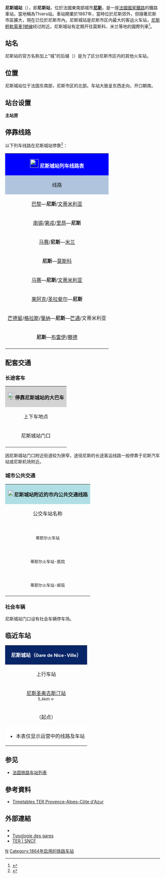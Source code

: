 {{Infobox station
|symbol_right={{SNCF logo}}
|native_name=Gare de Nice-Ville
|native_name_lang=fr
|name=尼斯城站<br><span style="font-size:small">（尼斯站）</span>
|image=Nice train Station.JPG
|caption=尼斯城站主站房（2015年9月）
|borough={{FRA}}[[滨海阿尔卑斯省|滨海阿尔卑斯省]][[尼斯|尼斯]]
|address=Avenue Thiers BP 1463,<br>06000 NICE
|coordinates={{coord|43|42|18|N|7|15|43|E|display=inline,title|scale:10000}}
|code=756056
|elevation=16
|architect={{link-fr|路易-儒勒·布肖|Louis-Jules Bouchot}}
|owned= {{SNCF logo}}
|structure=地面单侧式车站
|opened=1864年10月18日
|closed=
|status=使用中
|operator= {{SNCF logo}}
|lines=[[马赛－文蒂米利亚铁路|马赛－文蒂米利亚铁路]]<br>{{link-fr|尼斯－罗亚河畔布雷伊铁路|Ligne de Nice à Breil-sur-Roya}}
|platforms=4
|tracks=7
|type=客运车站，兼办汽车装运业务
|services=[[TGV|TGV]]<br>[[Thello|Thello]]<br>[[法国大区列车|TER]]
|passengers=6,859,865人次
|pass_year=2016年<ref>{{Cite web|url=https://ressources.data.sncf.com/explore/dataset/frequentation-gares/table/?sort=voyageurs_2014&q=nice|title=Fréquentation en gares|accessdate=2018-12-18|author=SNCF|date=|language=fr|publisher=SNCF Open Data|archive-date=2018-12-19|archive-url=https://web.archive.org/web/20181219001231/https://ressources.data.sncf.com/explore/dataset/frequentation-gares/table/?sort=voyageurs_2014&q=nice|dead-url=no}}</ref>
|pass_rank=a级
|other_services_collapsible=yes
|other_services={{Infobox|child=yes
|label1=<span style="background:#FFFFFF">{{color|#E69C37|'''L'''}}</span><span style="background:#FFFFFF">{{color|#f0bd41|'''I'''}}</span><span style="background:#FFFFFF"><span style="color:#E69C37">'''GNE<br>D'''<span style="background:#FFFFFF"><font color=#f0bd41>'''<nowiki>'</nowiki>'''</span></span><span style="background:#FFFFFF">{{color|#E69C37|'''AZUR'''}}</span>
|data1=<span style="background:#D7181F">{{color|#D7181F|.}}</span><span style="background:#D7181F">{{color|#FFFFFFF|'''1'''}}</span><span style="background:#D7181F">{{color|#D7181F|.}}</span> <span style="background:#FFF200">{{color|#FFF200|.}}</span><span style="background:#FFF200">{{color|#000000|'''4'''}}</span><span style="background:#FFF200">{{color|#FFF200|.}}</span> <span style="background:#945B37">{{color|#945B37|.}}</span><span style="background:#945B37">{{color|#FFFFFF|'''12'''}}</span><span style="background:#945B37">{{color|#945B37|.}}</span> <span style="background:#F7975A">{{color|#F7975A|.}}</span><span style="background:#F7975A">{{color|#FFFFFF|'''17'''}}</span><span style="background:#F7975A">{{color|#F7975A|.}}</span> <span style="background:#00B8F2">{{color|#00B8F2|.}}</span><span style="background:#00B8F2">{{color|#FFFFFF|'''64'''}}</span><span style="background:#00B8F2">{{color|#00B8F2|.}}</span> <span style="background:#66C08C">{{color|#66C08C|.}}</span><span style="background:#66C08C">{{color|#FFFFFF|'''71'''}}</span><span style="background:#66C08C">{{color|#66C08C|.}}</span> <span style="background:#A5D277">{{color|#A5D277|.}}</span><span style="background:#A5D277">{{color|#FFFFFF|'''75'''}}</span><span style="background:#A5D277">{{color|#A5D277|.}}</span> <span style="background:#FFF200">{{color|#FFF200|.}}</span><span style="background:#FFF200">{{color|#000000|'''99'''}}</span><span style="background:#FFF200">{{color|#FFF200|.}}</span><br><span style="background:#577ABD">{{color|#577ABD|.}}</span><span style="background:#577ABD">{{color|#FFFFFF|'''730'''}}</span><span style="background:#577ABD">{{color|#577ABD|.}}</span> <span style="background:#00A550">{{color|#00A550|.}}</span><span style="background:#00A550">{{color|#FFFFFF|'''740'''}}</span><span style="background:#00A550">{{color|#00A550|.}}</span> <span style="background:#F26E20">{{color|#F26E20|.}}</span><span style="background:#F26E20">{{color|#FFFFFF|'''750'''}}</span><span style="background:#F26E20">{{color|#F26E20|.}}</span> 
|label2={{ZOU logo}}
|data2=<span style="background:#0072BC">{{color|#0072BC|.}}</span><span style="background:#0072BC">{{color|#FFFFFF|'''770'''}}</span><span style="background:#0072BC">{{color|#0072BC|.}}</span>
|label3=
|data3=
|label4=
|data4=
|label5=
|data5=
|label6=
|data6=
|label7=
|data7=
|label8=
|data8=
|label9=
|data9=
|label10=
|data10=
|label11=
|data11=
}}
}}
'''尼斯城站'''（{{lang-fr|Gare de Nice-Ville}}），即'''尼斯站'''，位於法國東南部城市'''[[尼斯|尼斯]]'''，是一座[[法國國家鐵路|法國國家鐵路]]的鐵路車站，當地稱為Thiers站。車站開業於1867年，當時位於尼斯郊外，但隨著尼斯市區擴大，現在已位於尼斯市內。尼斯城站是尼斯市区内最大的客运火车站，[[尼斯輕軌電車1號線|尼斯輕軌電車1號線]]经过附近。尼斯城站有定期开往莫斯科、米兰等地的國際列車<ref>{{cite news|url=http://www.bbc.co.uk/news/world-europe-11400917|title=French Riviera train for Russia|publisher=[[BBC_News|BBC News]]|date=23 September 2010|accessdate=24 September 2010|archive-date=2014-07-10|archive-url=https://web.archive.org/web/20140710111309/http://www.bbc.co.uk/news/world-europe-11400917|dead-url=no}}</ref>。

==站名==

尼斯站的官方名称加上"城"的后缀（{{lang-fr|Ville}}）是为了区分尼斯市区内的其他火车站。

==位置==

尼斯城站位于法国东南部，尼斯市区的北部。车站大致呈东西走向，开口朝南。

==站台设置==
{{RailStStart|北}}
{{RailStLine|G||}}
{{RailStPlatform|岛| |||}}
{{RailStLine|F|| ||| ||}}
{{RailStLine|E||}}
{{RailStPlatform|岛| |||}}
{{RailStLine|D|| ||| ||}}
{{RailStLine|C||}}
{{RailStPlatform|岛| |||}}
{{RailStLine|B|| ||| ||}}
{{RailStLine|A||}}
{{RailStPlatform|侧d||1T||}}
'''主站房'''
{{RailStEnd|南}}

== 停靠线路 ==
以下列车线路在尼斯城站停靠<ref>{{Cite web|url=http://www.sncf.com/fr/gare/horaires/nice-ville|title=尼斯城站实时列车时刻表|accessdate=2016-04-02|author=SNCF|date=|language=法语|publisher=SNCF|archive-date=2016-04-15|archive-url=https://web.archive.org/web/20160415115525/http://www.sncf.com/fr/gare/horaires/nice-ville|dead-url=no}}</ref>：
{| class="wikitable mw-collapsible" 
|colspan="5" style="background:#0000FF" align="center" |[[File:Sncf-logo.svg|28x28px]] <span style="color:#FFFFFF">'''尼斯城站列车线路表'''</span>
|-
!style="background:#B0C4DE"| 线路
!style="background:#B0C4DE"|车种
!style="background:#B0C4DE"|上一站
!style="background:#B0C4DE"|下一站
!style="background:#B0C4DE"|大致运行频率{{noteTag|name=noteA}}
|-
|[[巴黎-里昂火车站|巴黎]]—'''尼斯'''/[[文蒂米利亚站|文蒂米利亚]]
| align="center" rowspan="2"|'''[[TGV|TGV]]'''
|[[昂蒂布站|昂蒂布]]
|（终点）/[[摩纳哥蒙特卡洛站|摩纳哥]]
|每天6趟左右
|-
|[[南锡城站|南锡]]/[[第戎城站|第戎]]/[[里昂帕尔迪厄站|里昂]]—'''尼斯'''
|[[昂蒂布站|昂蒂布]]
|（终点）
|每天1-2趟
|-
|[[马赛圣夏勒站|马赛]]/'''尼斯'''—[[米兰中央车站|米兰]]
| align="center" |'''[[Thello|Thello]]'''
|[[昂蒂布站|昂蒂布]]/（起点）
|[[摩纳哥蒙特卡洛站|摩纳哥]]
|每天3趟左右
|-
|'''尼斯'''—[[白俄罗斯站|莫斯科]]
|align="center" |'''[[Riviera_Express|Riviera Express]]'''
|（起点）
|[[摩纳哥蒙特卡洛站|摩纳哥]]
|每周1趟
|-
|[[马赛圣夏勒站|马赛]]—'''尼斯'''/[[文蒂米利亚站|文蒂米利亚]]
| rowspan="4" align="center" |'''[[法国大区列车|TER]]'''
|[[昂蒂布站|昂蒂布]]
|（终点）/[[摩纳哥蒙特卡洛站|摩纳哥]]
|每天8趟左右
|-
|[[莱阿克-德拉基尼昂站|莱阿克]]/[[圣拉斐尔站|圣拉斐尔]]—'''尼斯'''
|[[尼斯圣奥古斯汀站|尼斯圣奥古斯汀]]
|（终点）
|每天9趟左右
|-
|[[芒德留站|芒德留]]/[[格拉斯站|格拉斯]]/[[戛纳博卡站|戛纳]]—'''尼斯'''—[[芒通站|芒通]]/文蒂米利亚
|[[尼斯圣奥古斯汀站|尼斯圣奥古斯汀]]/（起点）
|（终点）/[[尼斯里济耶站|尼斯里济耶]]
|每天29趟左右
|-
|'''尼斯'''—[[罗亚河畔布雷伊站|布雷伊]]/[[滕德站|滕德]]
|（起点）
|[[尼斯米歇尔桥站|尼斯米歇尔桥]]
|每天12趟左右
|-
|colspan="5" style="background:#FFFFFF"|{{noteFoot|1=
{{noteTag|name=noteA|1=在本栏中，往返1次为"1趟"；除特别标明外，其数据仅工作日有效，周末及节假日列车数量可能会减少}}
}}
|}

==配套交通==
===长途客车===

{| class="wikitable mw-collapsible" 
|colspan="3" align="center" style="background:#D3D3D3" |[[File:BSicon_BUS.svg|24x24px]]'''停靠尼斯城站的大巴车'''
|-
!align="center" |上下车地点
!align="center" |运营单位
!align="center" |主要线路及目的地{{noteTag|name=noteA}}
|-
| rowspan="3" align="center" |尼斯城站门口
|align="center" | {{link-fr|尼斯城市公共交通|Lignes d'Azur}}<br><span style="background:#FFFFFF">{{color|#E69C37|'''L'''}}</span><span style="background:#FFFFFF">{{color|#f0bd41|'''I'''}}</span><span style="background:#FFFFFF"><span style="color:#E69C37">'''GNE<br>D'''<span style="background:#FFFFFF"><font color=#f0bd41>'''<nowiki>'</nowiki>'''</span></span><span style="background:#FFFFFF">{{color|#E69C37|'''AZUR'''}}</span>
|
<span style="background:#577ABD">{{color|#577ABD|.}}</span><span style="background:#577ABD">{{color|#FFFFFF|'''730'''}}</span><span style="background:#577ABD">{{color|#577ABD|.}}</span> [[科洛马尔|科洛马尔]]{{.w}}[[瓦尔的圣马丁|瓦尔的圣马丁]]{{.w}}[[瓦尔河畔拉罗凯特|瓦尔河畔拉罗凯特]]{{.w}}[[于泰勒|于泰勒]]{{.w}}[[朗托斯克|朗托斯克]]{{.w}}[[罗克比列尔|罗克比列尔]]{{.w}}[[圣马丁韦叙比|圣马丁韦叙比]]<br>
<span style="background:#00A550">{{color|#00A550|.}}</span><span style="background:#00A550">{{color|#FFFFFF|'''740'''}}</span><span style="background:#00A550">{{color|#00A550|.}}</span> [[科洛马尔|科洛马尔]]{{.w}}[[瓦尔的圣马丁|瓦尔的圣马丁]]{{.w}}[[瓦尔河畔拉罗凯特|瓦尔河畔拉罗凯特]]{{.w}}[[于泰勒|于泰勒]]{{.w}}[[克朗斯_(滨海阿尔卑斯省)|克朗斯]]{{.w}}[[玛丽_(滨海阿尔卑斯省)|玛丽]]{{.w}}[[兰普拉|兰普拉]]{{.w}}[[提内河畔圣索沃尔|提内河畔圣索沃尔]]{{.w}}[[伊索拉|伊索拉]]{{.w}}<br>[[圣艾蒂安德提内|圣艾蒂安德提内]]{{.w}}[[圣达勒马勒塞勒瓦日|圣达勒马勒塞勒瓦日]]<br>
<span style="background:#F26E20">{{color|#F26E20|.}}</span><span style="background:#F26E20">{{color|#FFFFFF|'''750'''}}</span><span style="background:#F26E20">{{color|#F26E20|.}}</span> [[科洛马尔|科洛马尔]]{{.w}}[[瓦尔的圣马丁|瓦尔的圣马丁]]{{.w}}[[瓦尔河畔拉罗凯特|瓦尔河畔拉罗凯特]]{{.w}}[[于泰勒|于泰勒]]{{.w}}[[克朗斯_(滨海阿尔卑斯省)|克朗斯]]{{.w}}[[玛丽_(滨海阿尔卑斯省)|玛丽]]{{.w}}[[兰普拉|兰普拉]]{{.w}}[[提内河畔圣索沃尔|提内河畔圣索沃尔]]{{.w}}[[伊索拉|伊索拉]]{{.w}}<br>[[圣艾蒂安德提内|圣艾蒂安德提内]]
|-
|align="center" |{{link-fr|滨海阿尔卑斯省城际客运|Transports en commun des Alpes-Maritimes}}<br>{{ZOU logo}}
|
<span style="background:#0072BC">{{color|#0072BC|.}}</span><span style="background:#0072BC">{{color|#FFFFFF|'''770'''}}</span><span style="background:#0072BC">{{color|#0072BC|.}}</span> [[科洛马尔|科洛马尔]]{{.w}}[[瓦尔的圣马丁|瓦尔的圣马丁]]{{.w}}[[瓦尔河畔维拉尔|瓦尔河畔维拉尔]]{{.w}}[[瓦尔河畔图埃|瓦尔河畔图埃]]{{.w}}[[伯伊|伯伊]]{{.w}}[[纪尧姆_(滨海阿尔卑斯省)|纪尧姆]]<ref>{{Cite web|url=https://www.maregionsud.fr/uploads/media/PLAN_RESEAU_06_ok.pdf|title=Carte du réseau Lignes d'Azur|accessdate=2018-12-18|author=Région Sud|date=2018-04-24|language=法语|publisher=}}{{Dead link|date=2019年10月 |bot=InternetArchiveBot |fix-attempted=yes }}</ref>
|-
|align="center" |[[法国国家铁路|SNCF]]<br>Car TER{{noteTag|name=noteB}}
|（''当某条铁路线施工或罢工时，SNCF可能也会提供途径该线路沿途站点的大巴车''）
|-
|colspan="3" style="background:#FFFFFF"|{{noteFoot|1=
{{noteTag|name=noteA|1=本栏不包括可以联程中转前往的目的地}}
{{noteTag|name=noteB|1=其车票可与SNCF的同线路车票通用}}
}}
|}

因尼斯城站门口附近街道较为狭窄，途径尼斯的长途客运线路一般停靠于尼斯汽车站或尼斯机场附近。

===城市公共交通===

{| class="wikitable mw-collapsible " 
|colspan="3" align="center" style="background:#AFDFE4"|[[File:Bus-logo.svg|21x21px]]'''尼斯城站附近的市内公共交通线路'''
|-
!align="center" |公交车站名称
!align="center" |位置
!align="center" |停靠线路{{noteTag|name=noteA}}<ref>{{Cite web|url=https://www.lignesdazur.com/ftp/document/nice-plan-secteur1-09-2018-680x680web.pdf|title=Plan du réseau|accessdate=2018-12-18|author=Ligne d'Azur|date=|language=法语|publisher=|archive-date=2020-11-14|archive-url=https://web.archive.org/web/20201114233539/https://www.lignesdazur.com/ftp/document/nice-plan-secteur1-09-2018-680x680web.pdf}}</ref>
|-
|align="center" rowspan="2"|'''{{lang|fr|Gare Thiers}}'''<br><span style="font-size:small">蒂耶尔火车站</span>
|align="center" |尼斯城站东侧<br><span style="font-size:small">（有轨电车车站）</span>
|
<span style="background:#D7181F">{{color|#D7181F|.}}</span><span style="background:#D7181F">{{color|#FFFFFF|'''1'''}}</span><span style="background:#D7181F">{{color|#D7181F|.}}</span> 亨利·索菲亚<span style="font-size:small">（{{lang|fr|Henri Sofia}}）</span> ↔ 巴斯德医院<span style="font-size:small">（{{lang|fr|Hôpital Pasteur}}）</span>
|-
|align="center" |尼斯城站西侧<br><span style="font-size:small">（公交车站）</span>
|
<span style="background:#FFF200">{{color|#FFF200|.}}</span><span style="background:#FFF200">{{color|#000000|'''4'''}}</span><span style="background:#FFF200">{{color|#FFF200|.}}</span> 拉普拉纳<span style="font-size:small">（{{lang|fr|Las Planas}}）</span> ↔ 巴斯德医院<span style="font-size:small">（{{lang|fr|Hôpital Pasteur}}）</span><br>
<span style="background:#945B37">{{color|#945B37|.}}</span><span style="background:#945B37">{{color|#FFFFFF|'''12'''}}</span><span style="background:#945B37">{{color|#945B37|.}}</span> 蒂耶尔火车站<span style="font-size:small">（{{lang|fr|Gare Thiers}}）</span> → 维托讷<span style="font-size:small">（{{lang|fr|Vittone}}）</span>（仅上客）<br>
<span style="background:#F7975A">{{color|#F7975A|.}}</span><span style="background:#F7975A">{{color|#FFFFFF|'''17'''}}</span><span style="background:#F7975A">{{color|#F7975A|.}}</span> 急诊中心<span style="font-size:small">（{{lang|fr|CPAM}}）</span> ↔ 西米耶医院<span style="font-size:small">（{{lang|fr|Hôpital Cimiez}}）</span><br>
<span style="background:#00B8F2">{{color|#00B8F2|.}}</span><span style="background:#00B8F2">{{color|#FFFFFF|'''64'''}}</span><span style="background:#00B8F2">{{color|#00B8F2|.}}</span> 蒂耶尔火车站<span style="font-size:small">（{{lang|fr|Gare Thiers}}）</span> ↔ 圣潘克拉斯<span style="font-size:small">（{{lang|fr|Saint-Pancrace}}）</span><br>
<span style="background:#66C08C">{{color|#66C08C|.}}</span><span style="background:#66C08C">{{color|#FFFFFF|'''71'''}}</span><span style="background:#66C08C">{{color|#66C08C|.}}</span> 蒂耶尔火车站<span style="font-size:small">（{{lang|fr|Gare Thiers}}）</span> ↔ 壁带美景<span style="font-size:small">（{{lang|fr|Corniche Bellevue}}）</span><br>
<span style="background:#A5D277">{{color|#A5D277|.}}</span><span style="background:#A5D277">{{color|#FFFFFF|'''75'''}}</span><span style="background:#A5D277">{{color|#A5D277|.}}</span> 蒂耶尔火车站<span style="font-size:small">（{{lang|fr|Gare Thiers}}）</span> ↔ 巷道<span style="font-size:small">（{{lang|fr|Hameaux de la Costière}}）</span><br>
<span style="background:#FFF200">{{color|#FFF200|.}}</span><span style="background:#FFF200">{{color|#000000|'''99'''}}</span><span style="background:#FFF200">{{color|#FFF200|.}}</span> 蒂耶尔火车站<span style="font-size:small">（{{lang|fr|Gare Thiers}}）</span> → [[尼斯蓝色海岸机场|机场]]<span style="font-size:small">（{{lang|fr|Aéroport T1}}）</span>（仅上客）<br>
|-
|align="center" |'''{{lang|fr|Gare Thiers Médecin}}'''<br><span style="font-size:small">蒂耶尔火车站-医院</span>
|align="center" |尼斯城站东侧<br><span style="font-size:small">（公交车站）</span>
|
<span style="background:#FFF200">{{color|#FFF200|.}}</span><span style="background:#FFF200">{{color|#000000|'''4'''}}</span><span style="background:#FFF200">{{color|#FFF200|.}}</span> 拉普拉纳<span style="font-size:small">（{{lang|fr|Las Planas}}）</span> ↔ 巴斯德医院<span style="font-size:small">（{{lang|fr|Hôpital Pasteur}}）</span><br>
<span style="background:#F7975A">{{color|#F7975A|.}}</span><span style="background:#F7975A">{{color|#FFFFFF|'''17'''}}</span><span style="background:#F7975A">{{color|#F7975A|.}}</span> 急诊中心<span style="font-size:small">（{{lang|fr|CPAM}}）</span> ↔ 西米耶医院<span style="font-size:small">（{{lang|fr|Hôpital Cimiez}}）</span>
|-
|align="center" |'''{{lang|fr|Gare Thiers Poste}}'''<br><span style="font-size:small">蒂耶尔火车站-邮局</span>
|align="center" |尼斯城站西侧<br><span style="font-size:small">（公交车站）</span>
|
<span style="background:#945B37">{{color|#945B37|.}}</span><span style="background:#945B37">{{color|#FFFFFF|'''12'''}}</span><span style="background:#945B37">{{color|#945B37|.}}</span> 维托讷<span style="font-size:small">（{{lang|fr|Vittone}}）</span> → 蒂耶尔火车站<span style="font-size:small">（{{lang|fr|Gare Thiers}}）</span>（仅下客）<br>
<span style="background:#FFF200">{{color|#FFF200|.}}</span><span style="background:#FFF200">{{color|#000000|'''99'''}}</span><span style="background:#FFF200">{{color|#FFF200|.}}</span> [[尼斯蓝色海岸机场|机场]]<span style="font-size:small">（{{lang|fr|Aéroport T1}}）</span> → 蒂耶尔火车站<span style="font-size:small">（{{lang|fr|Gare Thiers}}）</span>（仅下客）<br>
|-
|colspan="3" style="background:#FFFFFF"|{{noteFoot|1=
{{noteTag|name=noteA|1=中文名称非官方正式翻译，仅供参考}}
}}
|}

===社会车辆===

尼斯城站门口设有社会车辆停车场。

==临近车站==

{|class="wikitable mw-collapsible" style="margin: 0 auto; width:42em;"
|colspan="3" style="background:#082567" align="center"|<span style="color:#FFFFFF">'''尼斯城站（<span style="font-size:11pt;">Gare de Nice-Ville</span>）'''</span>
|-
!上行车站
!线路
!下行车站
|-
|align="center" |[[尼斯圣奥古斯汀站|尼斯圣奥古斯汀站]] <br><span style="font-size:small">5,4km ←</span>
|align="center" |'''[[马赛－文蒂米利亚铁路|马赛－文蒂米利亚铁路]]'''	
|align="center" |[[尼斯里基耶站|尼斯里基耶站]]<br><span style="font-size:small">→ 2,5km</span>
|-
|align="center" |（起点）
|align="center" |'''{{link-fr|尼斯－罗亚河畔布雷伊铁路|Ligne de Nice à Breil-sur-Roya}}'''
|align="center" |[[尼斯米歇尔桥站|尼斯米歇尔桥站]]<br><span style="font-size:small">→ 3,2km</span>
|-
|colspan="3" style="background:#FFFFFF"|
*本表仅显示运营中的线路及车站
|}

==参见==
* [[法国铁路车站列表|法国铁路车站列表]]

==參考資料==
{{reflist}}
*[https://web.archive.org/web/20140724101529/http://www.ter-sncf.com/Regions/Paca/Fr/Se_deplacer_en_TER/Avant_mon_voyage/Fiches_horaires/Default.aspx Timetables TER Provence-Alpes-Côte d'Azur] {{fr icon}}

==外部連結==
{{Commonscat|Gare de Nice-Ville|尼斯城站}}
*{{Structurae|id=s0018430|title=Nice Railway Station}}
*[http://www.lesgares.com/typologie/gare_typo.php?req=NIV Typologie des gares] {{Wayback|url=http://www.lesgares.com/typologie/gare_typo.php?req=NIV |date=20160303173206 }}
*[http://www.sncf.com/fr/trains/ter TER | SNCF] {{Wayback|url=http://www.sncf.com/fr/trains/ter |date=20151210185632 }}

{{法國主要火車站列表}}

[[Category:滨海阿尔卑斯省铁路车站|N]]
[[Category:1864年启用的铁路车站|Category:1864年启用的铁路车站]]
